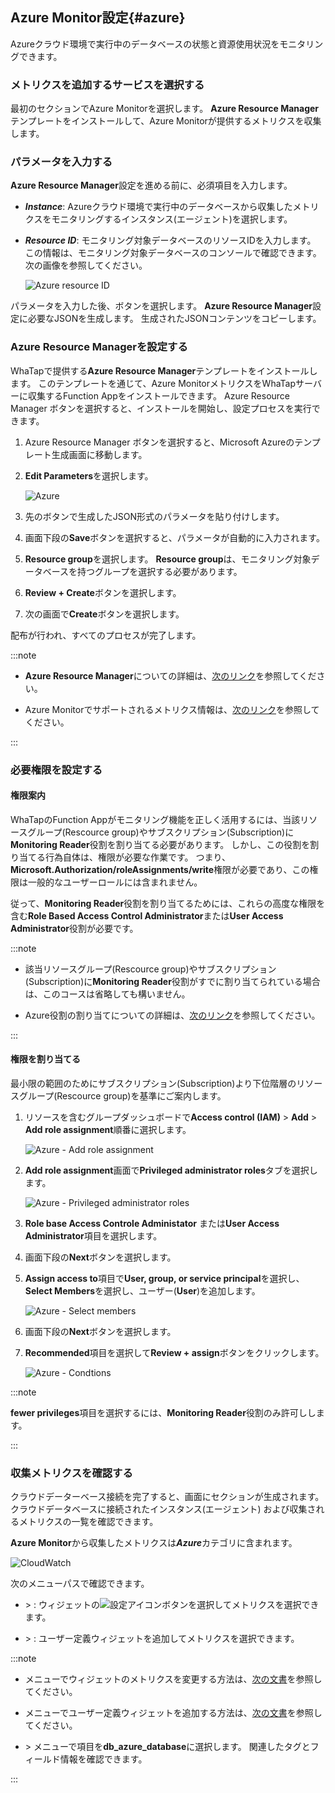 ## Azure Monitor設定{#azure}

Azureクラウド環境で実行中のデータベースの状態と資源使用状況をモニタリングできます。

### メトリクスを追加するサービスを選択する

<ImgLang img="db-cloudsettings-select-service-azure.png" desc="Azure" />

最初のセクションで<UI>Azure Monitor</UI>を選択します。 **Azure Resource Manager**テンプレートをインストールして、Azure Monitorが提供するメトリクスを収集します。

### パラメータを入力する

**Azure Resource Manager**設定を進める前に、必須項目を入力します。

<ImgLang img="db-cloudsettings-azure-input-parameters.png" desc="Azure parameter" />

- ***Instance***: Azureクラウド環境で実行中のデータベースから収集したメトリクスをモニタリングするインスタンス(エージェント)を選択します。

- ***Resource ID***: モニタリング対象データベースのリソースIDを入力します。 この情報は、モニタリング対象データベースのコンソールで確認できます。 次の画像を参照してください。

  ![Azure resource ID](/img/db-cloudsettings-azure-resourceid.png)

パラメータを入力した後、<Cmdname sid="BTN08639" className="uitext" />ボタンを選択します。 **Azure Resource Manager**設定に必要なJSONを生成します。 生成されたJSONコンテンツをコピーします。

### Azure Resource Managerを設定する

WhaTapで提供する**Azure Resource Manager**テンプレートをインストールします。 このテンプレートを通じて、Azure MonitorメトリクスをWhaTapサーバーに収集するFunction Appをインストールできます。 <UI>Azure Resource Manager</UI> <Cmdname sid="setting" className="uitext" />ボタンを選択すると、インストールを開始し、設定プロセスを実行できます。

<ImgLang img="db-cloudsettings-set-resource-manager.png" desc="Azure Resource Manager" />

1. <UI>Azure Resource Manager</UI> <Cmdname sid="setting" className="uitext" />ボタンを選択すると、Microsoft Azureのテンプレート生成画面に移動します。

2. **Edit Parameters**を選択します。

   ![Azure](/img/db-cloudsettings-azure-template.png)

3. 先の<Cmdname sid="BTN08639" className="uitext" />ボタンで生成したJSON形式のパラメータを貼り付けします。

   <ImgLang img="db-cloudsettings-azure-edit-parameters.png" desc="Edit parameters" />

4. 画面下段の**Save**ボタンを選択すると、パラメータが自動的に入力されます。

5. **Resource group**を選択します。 **Resource group**は、モニタリング対象データベースを持つグループを選択する必要があります。

   <ImgLang img="db-cloudsettings-azure-project-details.png" desc="Azure" />

6. **Review \+ Create**ボタンを選択します。

7. 次の画面で**Create**ボタンを選択します。

配布が行われ、すべてのプロセスが完了します。

:::note

- **Azure Resource Manager**についての詳細は、[次のリンク](https://learn.microsoft.com/azure/azure-resource-manager/management/overview)を参照してください。

- Azure Monitorでサポートされるメトリクス情報は、[次のリンク](https://learn.microsoft.com/azure/azure-monitor/reference/metrics-index)を参照してください。

:::

### 必要権限を設定する

#### 権限案内

WhaTapのFunction Appがモニタリング機能を正しく活用するには、当該リソースグループ(Rescource group)やサブスクリプション(Subscription)に**Monitoring Reader**役割を割り当てる必要があります。 しかし、この役割を割り当てる行為自体は、権限が必要な作業です。 つまり、**Microsoft.Authorization/roleAssignments/write**権限が必要であり、この権限は一般的なユーザーロールには含まれません。

従って、**Monitoring Reader**役割を割り当てるためには、これらの高度な権限を含む**Role Based Access Control Administrator**または**User Access Administrator**役割が必要です。

:::note

- 該当リソースグループ(Rescource group)やサブスクリプション(Subscription)に**Monitoring Reader**役割がすでに割り当てられている場合は、このコースは省略しても構いません。

- Azure役割の割り当てについての詳細は、[次のリンク](https://learn.microsoft.com/azure/role-based-access-control/role-assignments-portal#prerequisites)を参照してください。

:::

#### 権限を割り当てる

最小限の範囲のためにサブスクリプション(Subscription)より下位階層のリソースグループ(Rescource group)を基準にご案内します。

1. リソースを含むグループダッシュボードで**Access control (IAM)** &gt; **Add** &gt; **Add role assignment**順番に選択します。

   ![Azure - Add role assignment](/img/db-cloudsettings-azure-add-role.png)

2. **Add role assignment**画面で**Privileged administrator roles**タブを選択します。

   ![Azure - Privileged administrator roles](/img/db-cloudsettings-azure-assignment.png)

3. **Role base Access Controle Administator** または**User Access Administrator**項目を選択します。

4. 画面下段の**Next**ボタンを選択します。

5. **Assign access to**項目で**User, group, or service principal**を選択し、**Select Members**を選択し、ユーザー(**User**)を追加します。

   ![Azure - Select members](/img/db-cloudsettings-azure-assignment-user.png)

6. 画面下段の**Next**ボタンを選択します。

7. **Recommended**項目を選択して**Review + assign**ボタンをクリックします。

   ![Azure - Condtions](/img/db-cloudsettings-azure-conditions.png)

:::note

**fewer privileges**項目を選択するには、**Monitoring Reader**役割のみ許可しします。

:::

### 収集メトリクスを確認する

クラウドデーターベース接続を完了すると、画面に<Cmdname sid="TTL08633" className="uitext" />セクションが生成されます。 クラウドデータベースに接続されたインスタンス(エージェント) および収集されるメトリクスの一覧を確認できます。

<ImgLang img="db-cloudsettings-added-azure-cloud-services.png" desc="Cloud Services" />

**Azure Monitor**から収集したメトリクスは***Azure***カテゴリに含まれます。

![CloudWatch](/img/db-cloudsettings-check-metrics-category-aws.png)

次のメニューパスで確認できます。

- <Cmdname sid="side_dashboard" className="uitext" /> &gt; <Cmdname sid="side_dbMonitoring" className="uitext" />: ウィジェットの![設定アイコン](/img/ico-setting.svg)ボタンを選択してメトリクスを選択できます。

- <Cmdname sid="side_dashboard" className="uitext" /> &gt; <Cmdname sid="side_multiInstance" className="uitext" />: ユーザー定義ウィジェットを追加してメトリクスを選択できます。

:::note

- <Cmdname sid="side_dbMonitoring" className="uitext" />メニューでウィジェットのメトリクスを変更する方法は、[次の文書](instance-monitoring#selectmetrics)を参照してください。

- <Cmdname sid="side_multiInstance" className="uitext" />メニューでユーザー定義ウィジェットを追加する方法は、[次の文書](multi-instance-monitoring#customwidget)を参照してください。

- <Cmdname sid="side_analysis" className="uitext" /> &gt; <Cmdname sid="side_metricsSearch" className="uitext" />メニューで<Cmdname sid="category" className="uitext" />項目を**db_azure_database**に選択します。 関連したタグとフィールド情報を確認できます。

:::
